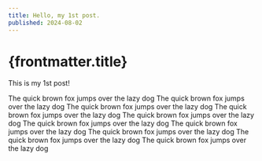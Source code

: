 ```yaml
---
title: Hello, my 1st post.
published: 2024-08-02
---
```



# {frontmatter.title}

This is my 1st post!

The quick brown fox jumps over the lazy dog
The quick brown fox jumps over the lazy dog
The quick brown fox jumps over the lazy dog
The quick brown fox jumps over the lazy dog
The quick brown fox jumps over the lazy dog
The quick brown fox jumps over the lazy dog
The quick brown fox jumps over the lazy dog
The quick brown fox jumps over the lazy dog
The quick brown fox jumps over the lazy dog
The quick brown fox jumps over the lazy dog

